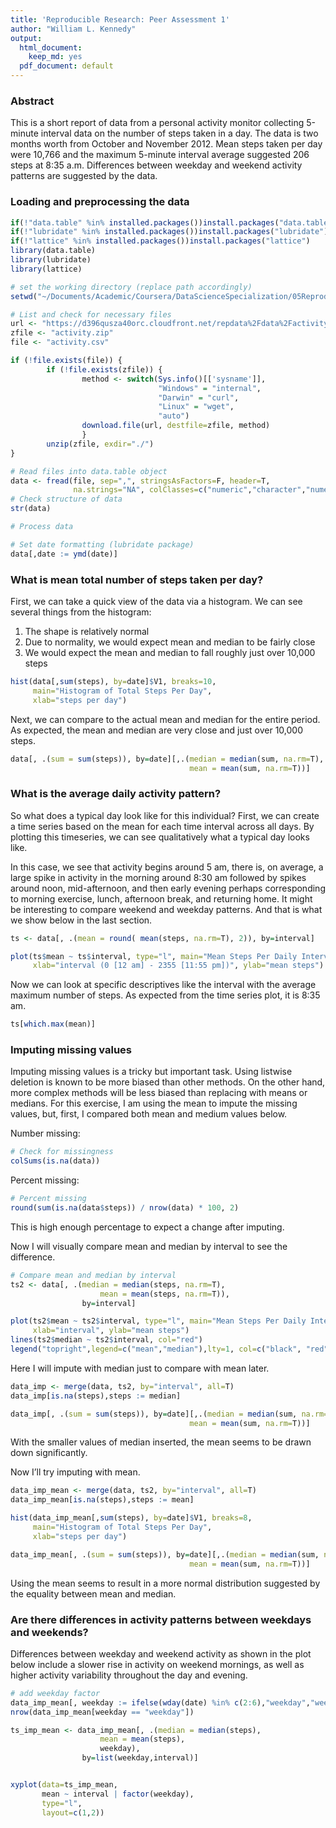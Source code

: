 ```yaml
---
title: 'Reproducible Research: Peer Assessment 1'
author: "William L. Kennedy"
output:
  html_document:
    keep_md: yes
  pdf_document: default
---
```


### Abstract  
  
This is a short report of data from a personal activity monitor collecting 5-minute interval data on the number of steps taken in a day. The data is two months worth from October and November 2012. Mean steps taken per day were 10,766 and the maximum 5-minute interval average suggested 206 steps at 8:35 a.m. Differences between weekday and weekend activity patterns are suggested by the data.  
  
### Loading and preprocessing the data

```r
if(!"data.table" %in% installed.packages())install.packages("data.table")
if(!"lubridate" %in% installed.packages())install.packages("lubridate")
if(!"lattice" %in% installed.packages())install.packages("lattice")
library(data.table)
library(lubridate)
library(lattice)

# set the working directory (replace path accordingly)
setwd("~/Documents/Academic/Coursera/DataScienceSpecialization/05ReproducibleResearch/Projects/RepData_PeerAssessment1")

# List and check for necessary files
url <- "https://d396qusza40orc.cloudfront.net/repdata%2Fdata%2Factivity.zip"
zfile <- "activity.zip"
file <- "activity.csv"

if (!file.exists(file)) {
        if (!file.exists(zfile)) {
                method <- switch(Sys.info()[['sysname']],
                                 "Windows" = "internal",
                                 "Darwin" = "curl",
                                 "Linux" = "wget",
                                 "auto")
                download.file(url, destfile=zfile, method)
                }
        unzip(zfile, exdir="./")
}

# Read files into data.table object
data <- fread(file, sep=",", stringsAsFactors=F, header=T, 
              na.strings="NA", colClasses=c("numeric","character","numeric"))
# Check structure of data
str(data)

# Process data

# Set date formatting (lubridate package)
data[,date := ymd(date)]
```
  

### What is mean total number of steps taken per day?  
First, we can take a quick view of the data via a histogram. We can see several things from the histogram:  
  
1. The shape is relatively normal  
2. Due to normality, we would expect mean and median to be fairly close  
3. We would expect the mean and median to fall roughly just over 10,000 steps  


```r
hist(data[,sum(steps), by=date]$V1, breaks=10, 
     main="Histogram of Total Steps Per Day",
     xlab="steps per day")
```
  
Next, we can compare to the actual mean and median for the entire period. As expected, the mean and median are very close and just over 10,000 steps.  


```r
data[, .(sum = sum(steps)), by=date][,.(median = median(sum, na.rm=T),
                                        mean = mean(sum, na.rm=T))]
```

### What is the average daily activity pattern?  
  
So what does a typical day look like for this individual? First, we can create a time series based on the mean for each time interval across all days. By plotting this timeseries, we can see qualitatively what a typical day looks like.   

In this case, we see that activity begins around 5 am, there is, on average, a large spike in activity in the morning around 8:30 am followed by spikes around noon, mid-afternoon, and then early evening perhaps corresponding to morning exercise, lunch, afternoon break, and returning home. It might be interesting to compare weekend and weekday patterns. And that is what we show below in the last section.  


```r
ts <- data[, .(mean = round( mean(steps, na.rm=T), 2)), by=interval]

plot(ts$mean ~ ts$interval, type="l", main="Mean Steps Per Daily Interval",
     xlab="interval (0 [12 am] - 2355 [11:55 pm])", ylab="mean steps")
```
  
Now we can look at specific descriptives like the interval with the average maximum number of steps. As expected from the time series plot, it is 8:35 am.  


```r
ts[which.max(mean)]

```
### Imputing missing values  
  
Imputing missing values is a tricky but important task. Using listwise deletion is known to be more biased than other methods. On the other hand, more complex methods will be less biased than replacing with means or medians. For this exercise, I am using the mean to impute the missing values, but, first, I compared both mean and medium values below.  
  
  
Number missing:  
  
```r

# Check for missingness
colSums(is.na(data))
```
  
Percent missing:  
  
```r
# Percent missing
round(sum(is.na(data$steps)) / nrow(data) * 100, 2)
```
  
This is high enough percentage to expect a change after imputing.
  
  
Now I will visually compare mean and median by interval to see the difference.
  
  
```r
# Compare mean and median by interval 
ts2 <- data[, .(median = median(steps, na.rm=T),
                    mean = mean(steps, na.rm=T)), 
                by=interval]

plot(ts2$mean ~ ts2$interval, type="l", main="Mean Steps Per Daily Interval",
     xlab="interval", ylab="mean steps")
lines(ts2$median ~ ts2$interval, col="red")
legend("topright",legend=c("mean","median"),lty=1, col=c("black", "red"))
```
  
Here I will impute with median just to compare with mean later.
  
```r

data_imp <- merge(data, ts2, by="interval", all=T)
data_imp[is.na(steps),steps := median]

data_imp[, .(sum = sum(steps)), by=date][,.(median = median(sum, na.rm=T),
                                        mean = mean(sum, na.rm=T))]
```
  
With the smaller values of median inserted, the mean seems to be drawn down significantly. 
  
  
Now I'll try imputing with mean.  
  
  

```r
data_imp_mean <- merge(data, ts2, by="interval", all=T)
data_imp_mean[is.na(steps),steps := mean]

hist(data_imp_mean[,sum(steps), by=date]$V1, breaks=8, 
     main="Histogram of Total Steps Per Day",
     xlab="steps per day")

data_imp_mean[, .(sum = sum(steps)), by=date][,.(median = median(sum, na.rm=T),
                                        mean = mean(sum, na.rm=T))]

```
  
  
Using the mean seems to result in a more normal distribution suggested by the equality between mean and median.  
  
  
### Are there differences in activity patterns between weekdays and weekends?  
  
Differences between weekday and weekend activity as shown in the plot below include a slower rise in activity on weekend mornings, as well as higher activity variability throughout the day and evening.  


```r
# add weekday factor
data_imp_mean[, weekday := ifelse(wday(date) %in% c(2:6),"weekday","weekend")]
nrow(data_imp_mean[weekday == "weekday"])

ts_imp_mean <- data_imp_mean[, .(median = median(steps),
                    mean = mean(steps),
                    weekday),
                by=list(weekday,interval)]


xyplot(data=ts_imp_mean,
       mean ~ interval | factor(weekday), 
       type="l",
       layout=c(1,2))


```




